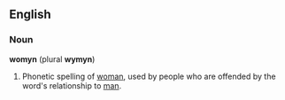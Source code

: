 ==English==
===Noun===
'''womyn''' (plural '''wymyn''')
#Phonetic spelling of [[woman]], used by people who are offended by the word's relationship to [[man]].